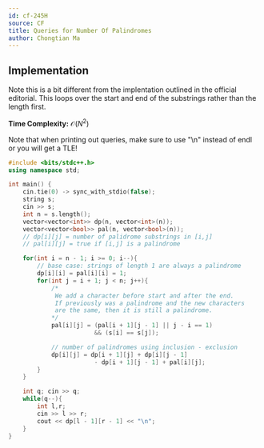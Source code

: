 ```yaml
---
id: cf-245H
source: CF
title: Queries for Number Of Palindromes
author: Chongtian Ma
---
```

## Implementation

Note this is a bit different from the implentation outlined in the official
editorial. This loops over the start and end of the substrings rather than the
length first.

**Time Complexity:** $\mathcal{O}(N^2)$

<LanguageSection>

<CPPSection>

<Warning title="Tight Constraints">
Note that when printing out queries, make sure to use "\n" instead of endl or you will get a TLE!
</Warning>

```cpp
#include <bits/stdc++.h>
using namespace std;

int main() {
	cin.tie(0) -> sync_with_stdio(false);
	string s;
	cin >> s;
	int n = s.length();
	vector<vector<int>> dp(n, vector<int>(n));
	vector<vector<bool>> pal(n, vector<bool>(n));
	// dp[i][j] = number of palidrome substrings in [i,j]
	// pal[i][j] = true if [i,j] is a palindrome

	for(int i = n - 1; i >= 0; i--){
		// base case: strings of length 1 are always a palindrome
		dp[i][i] = pal[i][i] = 1;
		for(int j = i + 1; j < n; j++){
			/*
			 We add a character before start and after the end.
			 If previously was a palindrome and the new characters
			 are the same, then it is still a palindrome.
			*/
			pal[i][j] = (pal[i + 1][j - 1] || j - i == 1)
						&& (s[i] == s[j]);

			// number of palindromes using inclusion - exclusion
			dp[i][j] = dp[i + 1][j] + dp[i][j - 1]
					    - dp[i + 1][j - 1] + pal[i][j];
		}
	}

	int q; cin >> q;
	while(q--){
		int l,r; 
		cin >> l >> r;
		cout << dp[l - 1][r - 1] << "\n";
	}
}

```

</CPPSection>

</LanguageSection>

